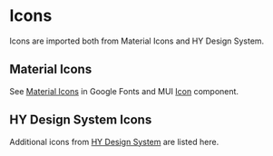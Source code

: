 
<Meta title="Icons" />

# Icons

Icons are imported both from Material Icons and HY Design System.

## Material Icons

See [Material Icons](https://fonts.google.com/icons?icon.style=Filled&icon.set=Material+Icons) in Google Fonts
and MUI [Icon](https://mui.com/material-ui/icons/) component.

<IconGallery>
  <IconItem name="AccountCircle">
    <AccountCircle />
  </IconItem>
  <IconItem name="ArrowDropDown">
    <ArrowDropDown />
  </IconItem>
  <IconItem name="ClearAll">
    <ClearAll />
  </IconItem>
  <IconItem name="Close">
    <Close />
  </IconItem>
  <IconItem name="Delete">
    <Delete />
  </IconItem>
  <IconItem name="DeleteSweep">
    <DeleteSweep />
  </IconItem>
  <IconItem name="Event">
    <Event />
  </IconItem>
  <IconItem name="Language">
    <Language />
  </IconItem>
</IconGallery>

## HY Design System Icons

Additional icons from
[HY Design System](https://version.helsinki.fi/julkiset-sivut/design-system-lib/-/tree/development/src/components/icon)
are listed here.

<IconGallery>
  <IconItem name="CaretDown">
    <CaretDown />
  </IconItem>
  <IconItem name="CaretLeft">
    <CaretLeft />
  </IconItem>
  <IconItem name="CaretRight">
    <CaretRight />
  </IconItem>
  <IconItem name="CaretUp">
    <CaretUp />
  </IconItem>
  <IconItem name="Done">
    <Done />
  </IconItem>
  <IconItem name="Error">
    <Error />
  </IconItem>
  <IconItem name="ExternalLink">
    <ExternalLink />
  </IconItem>
  <IconItem name="EyeSlash">
    <EyeSlash />
  </IconItem>
  <IconItem name="InfoStroke">
    <InfoStroke />
  </IconItem>
  <IconItem name="Plus">
    <Plus />
  </IconItem>
  <IconItem name="Replay">
    <Replay />
  </IconItem>
  <IconItem name="Search">
    <Search />
  </IconItem>
  <IconItem name="SlimHamburgerMenu">
    <SlimHamburgerMenu />
  </IconItem>
  <IconItem name="Spinner">
    <Spinner />
  </IconItem>
  <IconItem name="Warning">
    <Warning />
  </IconItem>
</IconGallery>
